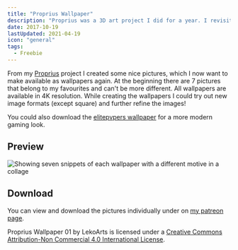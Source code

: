 ```yaml
---
title: "Proprius Wallpaper"
description: "Proprius was a 3D art project I did for a year. I revisited some of the pictures and made them into wallpapers. You can use them now, too!"
date: 2017-10-19
lastUpdated: 2021-04-19
icon: "general"
tags:
  - Freebie
---
```


From my [Proprius](/art/3d/) project I created some nice pictures, which I now want to make available as wallpapers again. At the beginning there are 7 pictures that belong to my favourites and can't be more different. All wallpapers are available in 4K resolution. While creating the wallpapers I could try out new image formats (except square) and further refine the images!

You could also download the [elitepvpers wallpaper](/garden/elitepvpers-wallpaper-2017/) for a more modern gaming look.

## Preview

![Showing seven snippets of each wallpaper with a different motive in a collage](./proprius-wallpaper.jpg)

## Download

You can view and download the pictures individually under on [my patreon page](https://www.patreon.com/posts/proprius-01-14945374).

Proprius Wallpaper 01 by LekoArts is licensed under a [Creative Commons Attribution-Non Commercial 4.0 International License](https://creativecommons.org/licenses/by-nc/4.0/).
